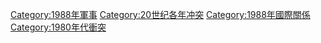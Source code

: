 {{cat topic in year| topic=衝突| year=1988}}
{{Commonscat|Conflicts in 1988}}

[[Category:1988年軍事|Category:1988年軍事]]
[[Category:20世纪各年冲突|Category:20世纪各年冲突]]
[[Category:1988年國際關係|Category:1988年國際關係]]
[[Category:1980年代衝突|Category:1980年代衝突]]